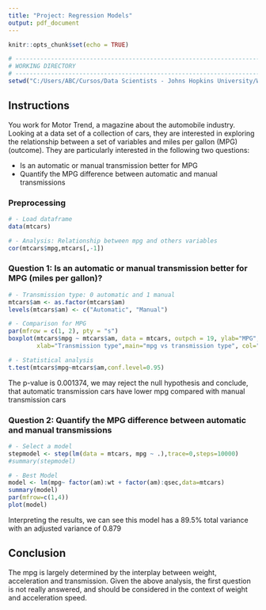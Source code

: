 ```yaml
---
title: "Project: Regression Models"
output: pdf_document
---
```


```r
knitr::opts_chunk$set(echo = TRUE)
```

```r
# --------------------------------------------------------------------------------------------------
# WORKING DIRECTORY
# --------------------------------------------------------------------------------------------------
setwd("C:/Users/ABC/Cursos/Data Scientists - Johns Hopkins University/WorkingDirectory_Curso/datasciencecoursera_repository/Course 7/")
```

## Instructions

You work for Motor Trend, a magazine about the automobile industry. Looking at a data set of a collection of cars, they are interested in exploring the relationship between a set of variables and miles per gallon (MPG) (outcome). They are particularly interested in the following two questions:

- Is an automatic or manual transmission better for MPG
- Quantify the MPG difference between automatic and manual transmissions


### Preprocessing

```r
# - Load dataframe
data(mtcars)

# - Analysis: Relationship between mpg and others variables
cor(mtcars$mpg,mtcars[,-1])
```

### Question 1: Is an automatic or manual transmission better for MPG (miles per gallon)?

```r
# - Transmission type: 0 automatic and 1 manual
mtcars$am <- as.factor(mtcars$am)
levels(mtcars$am) <- c("Automatic", "Manual")

# - Comparison for MPG
par(mfrow = c(1, 2), pty = "s") 
boxplot(mtcars$mpg ~ mtcars$am, data = mtcars, outpch = 19, ylab="MPG",
        xlab="Transmission type",main="mpg vs transmission type", col="blue")

# - Statistical analysis
t.test(mtcars$mpg~mtcars$am,conf.level=0.95)
```

The p-value is 0.001374, we may reject the null hypothesis and conclude, that automatic transmission cars have lower mpg compared with manual transmission cars


### Question 2: Quantify the MPG difference between automatic and manual transmissions

```r
# - Select a model
stepmodel <- step(lm(data = mtcars, mpg ~ .),trace=0,steps=10000)
#summary(stepmodel)

# - Best Model
model <- lm(mpg~ factor(am):wt + factor(am):qsec,data=mtcars)
summary(model)
par(mfrow=c(1,4))    
plot(model)
```
Interpreting the results, we can see this model has a 89.5% total variance with an adjusted variance of 0.879


## Conclusion
The mpg is largely determined by the interplay between weight, acceleration and transmission. Given the above analysis, the first question is not really answered, and should be considered in the context of weight and acceleration speed.
